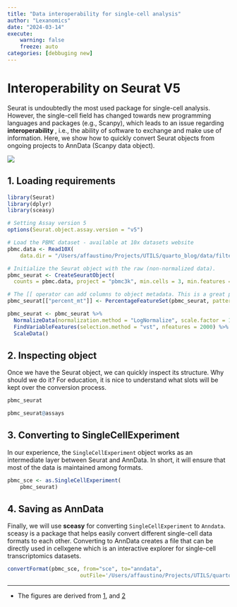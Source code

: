 ```yaml
---
title: "Data interoperability for single-cell analysis"
author: "Lexanomics"
date: "2024-03-14"
execute:
    warning: false
    freeze: auto
categories: [debbuging new]
---
```


# Interoperability on Seurat V5

Seurat is undoubtedly the most used package for single-cell analysis.  However, the single-cell field has changed towards new programming languages and packages (e.g., Scanpy), which leads to an issue regarding **interoperability
**, i.e., the ability of software to exchange and make use of information. Here, we show how to quickly convert Seurat objects from ongoing projects to AnnData (Scanpy data object).

![](post.png){width=300, heigh=300, fig-align="center"}

## 1. Loading requirements

```r

library(Seurat)
library(dplyr)
library(sceasy)

# Setting Assay version 5
options(Seurat.object.assay.version = "v5")

# Load the PBMC dataset - available at 10x datasets website
pbmc.data <- Read10X(
    data.dir = "/Users/affaustino/Projects/UTILS/quarto_blog/data/filtered_gene_bc_matrices/hg19")

# Initialize the Seurat object with the raw (non-normalized data).
pbmc_seurat <- CreateSeuratObject(
  counts = pbmc.data, project = "pbmc3k", min.cells = 3, min.features = 200)

```

```r

# The [[ operator can add columns to object metadata. This is a great place to stash QC stats
pbmc_seurat[["percent_mt"]] <- PercentageFeatureSet(pbmc_seurat, pattern = "^MT-")

```

```r

pbmc_seurat <- pbmc_seurat %>%
  NormalizeData(normalization.method = "LogNormalize", scale.factor = 10000) %>%
  FindVariableFeatures(selection.method = "vst", nfeatures = 2000) %>%
  ScaleData()

```

## 2. Inspecting object

Once we have the Seurat object, we can quickly inspect its structure. Why should we do it? For education, it is nice to understand what slots will be kept over the conversion process.

```r

pbmc_seurat

```

```r

pbmc_seurat@assays

```

## 3. Converting to SingleCellExperiment

In our experience, the `SingleCellExperiment` object works as an intermediate layer between Seurat and AnnData. In short, it will ensure that most of the data is maintained among formats.

```r

pbmc_sce <- as.SingleCellExperiment(
    pbmc_seurat)

```

## 4. Saving as AnnData

Finally, we will use **sceasy** for converting `SingleCellExperiment` to `Anndata`. sceasy is a package that helps easily convert different single-cell data formats to each other. Converting to AnnData creates a file that can be directly used in cellxgene which is an interactive explorer for single-cell transcriptomics datasets.

```r

convertFormat(pbmc_sce, from="sce", to="anndata",
                       outFile='/Users/affaustino/Projects/UTILS/quarto_blog/data/pbmc.h5ad')

```

---

* The figures are derived from [1](https://en.wikipedia.org/wiki/Python_(programming_language)), and [2](https://commons.wikimedia.org/wiki/File:Eo_circle_blue_letter-r.svg)